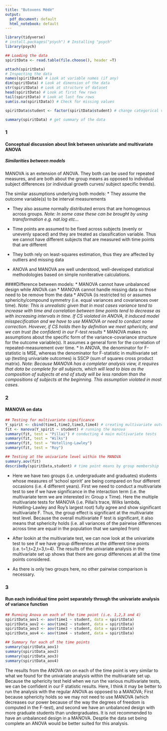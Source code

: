 ```yaml
---
title: "Butovens Médé"
output:
  pdf_document: default
  html_notebook: default
---
```


```r
library(tidyverse)
# install.packages("psych") # Installing "psych" 
library(psych)
```

```r
## Loading the data
spiritData <- read.table(file.choose(), header =T)

attach(spiritData)
# Inspecting the data
names(spiritData) # Look at variable names (if any)
dim(spiritData) # Look at dimension of the data
str(spiritData) # Look at structure of dataset
head(spiritData) # Look at first few rows
tail(spiritData) # Look at last few rows
sum(is.na(spiritData)) # Check for missing values

spiritData$student <- factor(spiritData$student) # change categorical variable to factor

summary(spiritData) # get summary of the data
```
### 1
#### Conceptual discussion about link between univariate and multivariate ANOVA

##### Similarities between models 
MANOVA is an extension of ANOVA. They both can be used for repeated measures, and are both about the group means as opposed to individual subject differences (or individual growth curves/ subject specific trends).

The similar assumptions underlying both models:
* They assume the outcome variable(s) to be interval measurements 

* They also assume normally distributed errors that are homogenous across groups. 
*Note: In some case these can be brought by using transformation e.g. nat.log etc…*  

* Time points are assumed to be fixed across subjects (evenly or unevenly spaced) and they are treated as classification variable. Thus we cannot have different subjects that are measured with time points that are different
* They both rely on least-squares estimation, thus they are affected by outliers and missing data
* ANOVA and MANOVA are well understood, well-developed statistical methodologies based on simple noniterative calculations. 

####Difference between models:
* MANOVA cannot have unbalanced design while ANOVA can
* MANOVA cannot handle missing data so those need to be remove from the data
* ANOVA (is restricted to) or assumes sphericity/compound symmetry (i.e.  equal variances and covariances over time). 
*Note: This is unrealistic given that in most cases variance tend to increase with time and correlation between time points tend to decrease as with increasing intervals in time. If CS violated iin ANOVA, it induced model misspecification and we have to use MANOVA or need to conduct some correction. Hovever, if CS holds then by definition we meet sphericity, and we can trust (be confident) in our F-test results*
* MANOVA makes no assumptions about the specific form of the variance-covariance structure for the outcome variable(s). It assumes a general form for the correlation of repeated-measurement over time.
* In ANOVA, the denominator for F-statistic is MSE, whereas the denominator for F-statistic in multivariate set up (testing univariate outcomes) is SSCP (sum of squares cross product matrix). 
*Note: Because MANOVA has a completer analysis view, it requires that data be complete for all subjects, which will lead to bias as the composition of subjects at end of study will be less random than the compositions of subjects at the beginning. This assumption violated in most cases.*


### 2
#### MANOVA on data
```r
## Testing for multivariate significance
Y_spirit <- cbind(time1,time2,time3,time4) # creating multivariate outcomes
fit <- manova(Y_spirit ~ student) # running the manova 
summary(fit, test = "Pillai") # conducting 4 main multivariate tests
summary(fit, test = "Wilks")
summary(fit, test = "Hotelling-Lawley")
summary(fit, test = "Roy")

## Testing at the univariate level within the MANOVA
summary.aov(fit)
describeBy(spiritData,student) # time point means by group membership
```
* Here we have two groups (i.e. undergraduate and graduates) students whose measures of 'school spririt' are being compared on four different occasions (i.e. 4 different years). First we need to conduct a multivariate test to see if we have significance in the interaction term (i.e. the multivariate term we are interested in: Group x Time). Here the multiple multivariate tests for MANOVA (i.e. Pillai’s trace, Wilks lambda, Hotelling-Lawley and Roy’s largest root) fully agree and show significant multivariate F. Thus, the group effect is significant at the multivariate test level. Because the overall multivariate F test is significant, it also means that sphericity holds (i.e. all variances of the pairwise differences across time are equal in the population that we sampled from)

* After lookin at the multivariate test, we can now look at the univariate test to see if we have group differences at the different time points (i.e. t=1,t=2,t=3,t=4). The results of the univariate analysis in the multivariate set up shows that there are gorup differences at all the time points considered. 

* As there is only two groups here, no other pairwise comparison is necessary.

### 3
#### Run each individual time point separately through the univariate analysis of variance function
```r
## Running Anova on each of the time point (i.e. 1,2,3 and 4)
spiritData_aov1 <- aov(time1 ~ student, data = spiritData)
spiritData_aov2 <- aov(time2 ~ student, data = spiritData)
spiritData_aov3 <- aov(time3 ~ student, data = spiritData)
spiritData_aov4 <- aov(time4 ~ student, data = spiritData)

## Summary for each of the time points
summary(spiritData_aov1)
summary(spiritData_aov2)
summary(spiritData_aov3)
summary(spiritData_aov4)
```
The results from the ANOVA ran on each of the time point is very similar to what we found for the univariate analysis within the multivariate set up. Because the sphericity test held when we run the various multivariate tests, we can be confident in our F statistic results. Here, I think it may be better to run the analysis with the regular ANOVA as opposed to a MANOVA; First because sphericity holds so we may not need to use MANOVA (which decreases our power because of the way the degrees of freedom is computed in the F-test), and second we have an unbalanced design with more graduate students than undergraduates. It is not recommended to have an unbalanced design in a MANOVA. Desptie the data set being complete an ANOVA would be better suited for this analysis.




